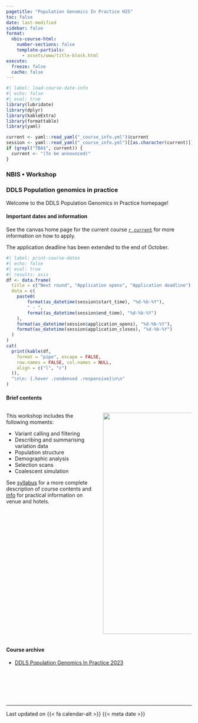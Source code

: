 ```yaml
---
pagetitle: "Population Genomics In Practice H25"
toc: false
date: last-modified
sidebar: false
format:
  nbis-course-html:
    number-sections: false
    template-partials:
      - assets/www/title-block.html
execute:
  freeze: false
  cache: false
---
```




```r
#| label: load-course-date-info
#| echo: false
#| eval: true
library(lubridate)
library(dplyr)
library(kableExtra)
library(formattable)
library(yaml)

current <- yaml::read_yaml("_course_info.yml")$current
session <- yaml::read_yaml("_course_info.yml")[[as.character(current)]]
if (grepl("TBA$", current)) {
  current <- "(To be announced)"
}
```

### NBIS • Workshop

### DDLS Population genomics in practice

Welcome to the DDLS Population Genomics in Practice homepage!

#### Important dates and information

See the canvas home page for the current course
[`r current`](`r session$canvas_home_page`) for more
information on how to apply.

::: {.callout-important}

The application deadline has been extended to the end of October.

:::

```r
#| label: print-course-dates
#| echo: false
#| eval: true
#| results: asis
df <- data.frame(
  title = c("Next round", "Application opens", "Application deadline"),
  data = c(
    paste0(
        format(as_datetime(session$start_time), "%d-%b-%Y"),
        " - ",
        format(as_datetime(session$end_time), "%d-%b-%Y")
    ),
    format(as_datetime(session$application_opens), "%d-%b-%Y"),
    format(as_datetime(session$application_closes), "%d-%b-%Y")
  )
)
cat(
  print(kable(df,
    format = "pipe", escape = FALSE,
    row.names = FALSE, col.names = NULL,
    align = c("l", "c")
  )),
  "\n\n: {.hover .condensed .responsive}\n\n"
)
```

#### Brief contents

:::: {.columns}

::: {.column width="50%"}

This workshop includes the following moments:

- Variant calling and filtering
- Describing and summarising variation data
- Population structure
- Demographic analysis
- Selection scans
- Coalescent simulation

See [syllabus](syllabus.qmd) for a more complete description of course
contents and [info](info.qmd) for practical information on venue and
hotels.

:::

::: {.column width="50%"}

![](img/ooa-demesdraw-fig-1.svg){height="600px"}

:::

::::

#### Course archive

- [DDLS Population Genomics In Practice 2023](https://nbisweden.github.io/workshop-pgip/)

<br>

![](assets/logos/nbis-scilifelab.svg){height="1.2em"}

<br>

---

::: {.landing-update}

::: {.smallest}

Last updated on {{< fa calendar-alt >}} {{< meta date >}}

:::

:::
